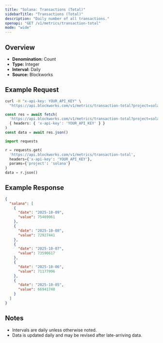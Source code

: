 ```yaml
---
title: "Solana: Transactions (Total)"
sidebarTitle: "Transactions (Total)"
description: "Daily number of all transactions."
openapi: "GET /v1/metrics/transaction-total"
mode: "wide"
---
```


## Overview

- **Denomination:** Count
- **Type:** Integer
- **Interval:** Daily
- **Source:** Blockworks

## Example Request

<CodeGroup>

```bash cURL
curl -H "x-api-key: YOUR_API_KEY" \
  "https://api.blockworks.com/v1/metrics/transaction-total?project=solana"
```

```typescript TypeScript
const res = await fetch(
  'https://api.blockworks.com/v1/metrics/transaction-total?project=solana',
  { headers: { 'x-api-key': 'YOUR_API_KEY' } }
)
const data = await res.json()
```

```python Python
import requests

r = requests.get(
  'https://api.blockworks.com/v1/metrics/transaction-total',
  headers={'x-api-key': 'YOUR_API_KEY'},
  params={'project': 'solana'}
)
data = r.json()
```

</CodeGroup>

## Example Response

```json
{
  "solana": [
    {
      "date": "2025-10-09",
      "value": 75469061
    },
    {
      "date": "2025-10-08",
      "value": 72927441
    },
    {
      "date": "2025-10-07",
      "value": 73590617
    },
    {
      "date": "2025-10-06",
      "value": 71177996
    },
    {
      "date": "2025-10-05",
      "value": 66941740
    }
  ]
}
```

## Notes
- Intervals are daily unless otherwise noted.
- Data is updated daily and may be revised after late-arriving data.